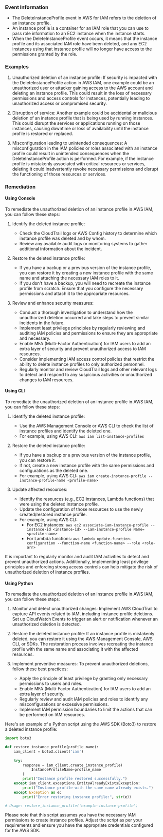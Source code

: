 
### Event Information

- The DeleteInstanceProfile event in AWS for IAM refers to the deletion of an instance profile. 
- An instance profile is a container for an IAM role that you can use to pass role information to an EC2 instance when the instance starts. 
- When the DeleteInstanceProfile event occurs, it means that the instance profile and its associated IAM role have been deleted, and any EC2 instances using that instance profile will no longer have access to the permissions granted by the role.


### Examples

1. Unauthorized deletion of an instance profile: If security is impacted with the DeleteInstanceProfile action in AWS IAM, one example could be an unauthorized user or attacker gaining access to the AWS account and deleting an instance profile. This could result in the loss of necessary permissions and access controls for instances, potentially leading to unauthorized access or compromised security.

2. Disruption of service: Another example could be accidental or malicious deletion of an instance profile that is being used by running instances. This could disrupt the services or applications running on those instances, causing downtime or loss of availability until the instance profile is restored or replaced.

3. Misconfiguration leading to unintended consequences: A misconfiguration in the IAM policies or roles associated with an instance profile could result in unintended consequences when the DeleteInstanceProfile action is performed. For example, if the instance profile is mistakenly associated with critical resources or services, deleting it could inadvertently revoke necessary permissions and disrupt the functioning of those resources or services.

### Remediation

#### Using Console

To remediate the unauthorized deletion of an instance profile in AWS IAM, you can follow these steps:

1. Identify the deleted instance profile: 
   - Check the CloudTrail logs or AWS Config history to determine which instance profile was deleted and by whom.
   - Review any available audit logs or monitoring systems to gather additional information about the incident.

2. Restore the deleted instance profile:
   - If you have a backup or a previous version of the instance profile, you can restore it by creating a new instance profile with the same name and attaching the necessary IAM roles to it.
   - If you don't have a backup, you will need to recreate the instance profile from scratch. Ensure that you configure the necessary permissions and attach it to the appropriate resources.

3. Review and enhance security measures:
   - Conduct a thorough investigation to understand how the unauthorized deletion occurred and take steps to prevent similar incidents in the future.
   - Implement least privilege principles by regularly reviewing and auditing IAM policies and permissions to ensure they are appropriate and necessary.
   - Enable MFA (Multi-Factor Authentication) for IAM users to add an extra layer of security and prevent unauthorized access to IAM resources.
   - Consider implementing IAM access control policies that restrict the ability to delete instance profiles to only authorized personnel.
   - Regularly monitor and review CloudTrail logs and other relevant logs to detect and respond to any suspicious activities or unauthorized changes to IAM resources.

#### Using CLI

To remediate the unauthorized deletion of an instance profile in AWS IAM, you can follow these steps:

1. Identify the deleted instance profile: 
   - Use the AWS Management Console or AWS CLI to check the list of instance profiles and identify the deleted one. 
   - For example, using AWS CLI: `aws iam list-instance-profiles`

2. Restore the deleted instance profile:
   - If you have a backup or a previous version of the instance profile, you can restore it.
   - If not, create a new instance profile with the same permissions and configurations as the deleted one.
   - For example, using AWS CLI: `aws iam create-instance-profile --instance-profile-name <profile-name>`

3. Update affected resources:
   - Identify the resources (e.g., EC2 instances, Lambda functions) that were using the deleted instance profile.
   - Update the configuration of those resources to use the newly created/restored instance profile.
   - For example, using AWS CLI: 
     - For EC2 instances: `aws ec2 associate-iam-instance-profile --instance-id <instance-id> --iam-instance-profile Name=<profile-name>`
     - For Lambda functions: `aws lambda update-function-configuration --function-name <function-name> --role <role-arn>`

It is important to regularly monitor and audit IAM activities to detect and prevent unauthorized actions. Additionally, implementing least privilege principles and enforcing strong access controls can help mitigate the risk of unauthorized deletion of instance profiles.

#### Using Python

To remediate the unauthorized deletion of an instance profile in AWS IAM, you can follow these steps:

1. Monitor and detect unauthorized changes: Implement AWS CloudTrail to capture API events related to IAM, including instance profile deletions. Set up CloudWatch Events to trigger an alert or notification whenever an unauthorized deletion is detected.

2. Restore the deleted instance profile: If an instance profile is mistakenly deleted, you can restore it using the AWS Management Console, AWS CLI, or SDKs. The restoration process involves recreating the instance profile with the same name and associating it with the affected resources.

3. Implement preventive measures: To prevent unauthorized deletions, follow these best practices:
   - Apply the principle of least privilege by granting only necessary permissions to users and roles.
   - Enable MFA (Multi-Factor Authentication) for IAM users to add an extra layer of security.
   - Regularly review and audit IAM policies and roles to identify any misconfigurations or excessive permissions.
   - Implement IAM permission boundaries to limit the actions that can be performed on IAM resources.

Here's an example of a Python script using the AWS SDK (Boto3) to restore a deleted instance profile:

```python
import boto3

def restore_instance_profile(profile_name):
    iam_client = boto3.client('iam')
    
    try:
        response = iam_client.create_instance_profile(
            InstanceProfileName=profile_name
        )
        print("Instance profile restored successfully.")
    except iam_client.exceptions.EntityAlreadyExistsException:
        print("Instance profile with the same name already exists.")
    except Exception as e:
        print("Error restoring instance profile:", str(e))

# Usage: restore_instance_profile('example-instance-profile')
```

Please note that this script assumes you have the necessary IAM permissions to create instance profiles. Adjust the script as per your requirements and ensure you have the appropriate credentials configured for the AWS SDK.

